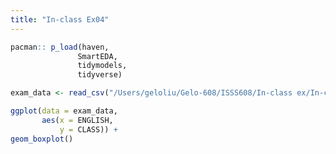 ```yaml
---
title: "In-class Ex04"
---
```


```r
pacman:: p_load(haven,
               SmartEDA,
               tidymodels, 
               tidyverse)
```

```r
exam_data <- read_csv("/Users/geloliu/Gelo-608/ISSS608/In-class ex/In-class ex04/Exam_data.csv")
```

```r
ggplot(data = exam_data,
       aes(x = ENGLISH,
           y = CLASS)) +
geom_boxplot()
```
